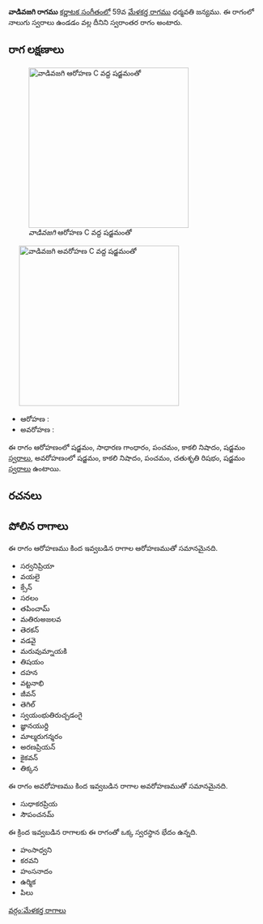 {{Infobox ragam
	| name          	= వాడివజగి
	| synonym	    	= 
	| mela          	= 
	| chakra        	= 
	| janaka        	= 
	| type          	= స్వరాంతర
	| arohanam      	= {{svaraC|S|G2|P|N3|S'}} 
	| avarohanam    	= {{svaraC|S'|N3|P|R2|S}}
	| jeeva         	=
	| chhaya        	=
	| nyasa         	=
	| vishesha      	= 
	| equivalent  		= 
}}
{{కర్ణాటక సంగీత రాగాలు}}
'''వాడివజగి రాగము''' [[కర్ణాటక సంగీతం]]లో 59వ [[మేళకర్త రాగము]] ధర్మవతి జన్యము.  ఈ రాగంలో నాలుగు స్వరాలు ఉండడం వల్ల దీనిని స్వరాంతర రాగం అంటారు.


==రాగ లక్షణాలు==
[[Image:vadivazhagi_ar_kb2wiki.png|thumb|right|316px|''వాడివజగి'' ఆరోహణ C వద్ద షడ్జమంతో]]
	[[Image:vadivazhagi_av_kb2wiki.png|thumb|right|316px|''వాడివజగి'' అవరోహణ C వద్ద షడ్జమంతో]]

* ఆరోహణ : {{svaraC|S|G2|P|N3|S'}} 
* అవరోహణ : {{svaraC|S'|N3|P|R2|S}}

ఈ రాగం ఆరోహణంలో షడ్జమం, సాధారణ  గాంధారం, పంచమం, కాకలి  నిషాదం, షడ్జమం [[స్వరాలు]], అవరోహణంలో షడ్జమం, కాకలి  నిషాదం, పంచమం, చతుశృతి రిషభం, షడ్జమం [[స్వరాలు]] ఉంటాయి.

==రచనలు==



==పోలిన రాగాలు==
ఈ రాగం ఆరోహణము కింద ఇవ్వబడిన రాగాల ఆరోహణముతో సమానమైనది.
* సర్వనిప్రియా
*  వయలై
* క్సేన్
* సరలం
* తపించామ్
* మతిరుఅజలవ
* తెరకన్
* వడవై
* మరువుమ్నాయకి
* తిషయం
* దహన
* వట్టనాభి
* జీవన్
* తెగిల్
* స్వయంభుతిరుచ్చడంగై
*  జ్ఞానయుర్ది
* మాల్మరుగన్శరం
* అరణప్రియన్
* కైకవన్
* తిక్కన

ఈ రాగం అవరోహణము కింద ఇవ్వబడిన రాగాల అవరోహణముతో సమానమైనది.
* సుధాకరప్రియ
* సౌపంచనమ్

ఈ క్రింద ఇవ్వబడిన రాగాలకు ఈ రాగంతో ఒక్క స్వరస్థాన భేదం ఉన్నది.
* హంసాధ్వని
* కరవని
* హంసనాదం
* ఉర్మిక
* పిలు



[[వర్గం:మేళకర్త రాగాలు]]
